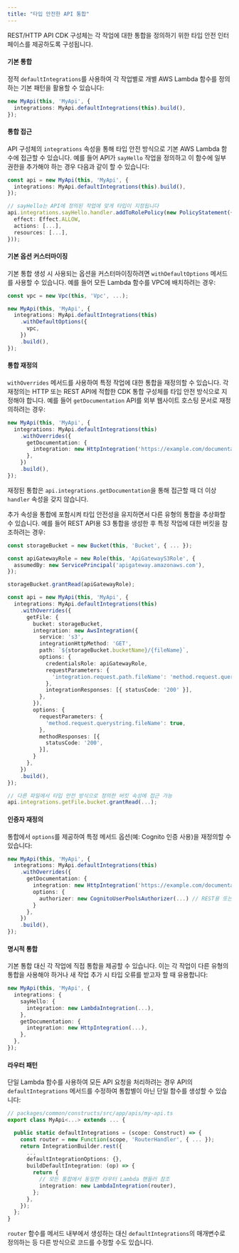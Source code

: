 ```yaml
---
title: "타입 안전한 API 통합"
---
```




REST/HTTP API CDK 구성체는 각 작업에 대한 통합을 정의하기 위한 타입 안전 인터페이스를 제공하도록 구성됩니다.

#### 기본 통합

정적 `defaultIntegrations`를 사용하여 각 작업별로 개별 AWS Lambda 함수를 정의하는 기본 패턴을 활용할 수 있습니다:

```ts {2}
new MyApi(this, 'MyApi', {
  integrations: MyApi.defaultIntegrations(this).build(),
});
```

#### 통합 접근

API 구성체의 `integrations` 속성을 통해 타입 안전 방식으로 기본 AWS Lambda 함수에 접근할 수 있습니다. 예를 들어 API가 `sayHello` 작업을 정의하고 이 함수에 일부 권한을 추가해야 하는 경우 다음과 같이 할 수 있습니다:

```ts {6}
const api = new MyApi(this, 'MyApi', {
  integrations: MyApi.defaultIntegrations(this).build(),
});

// sayHello는 API에 정의된 작업에 맞게 타입이 지정됩니다
api.integrations.sayHello.handler.addToRolePolicy(new PolicyStatement({
  effect: Effect.ALLOW,
  actions: [...],
  resources: [...],
}));
```

#### 기본 옵션 커스터마이징

기본 통합 생성 시 사용되는 옵션을 커스터마이징하려면 `withDefaultOptions` 메서드를 사용할 수 있습니다. 예를 들어 모든 Lambda 함수를 VPC에 배치하려는 경우:

```ts {5-7}
const vpc = new Vpc(this, 'Vpc', ...);

new MyApi(this, 'MyApi', {
  integrations: MyApi.defaultIntegrations(this)
    .withDefaultOptions({
      vpc,
    })
    .build(),
});
```

#### 통합 재정의

`withOverrides` 메서드를 사용하여 특정 작업에 대한 통합을 재정의할 수 있습니다. 각 재정의는 HTTP 또는 REST API에 적합한 CDK 통합 구성체를 타입 안전 방식으로 지정해야 합니다. 예를 들어 `getDocumentation` API를 외부 웹사이트 호스팅 문서로 재정의하려는 경우:

```ts
new MyApi(this, 'MyApi', {
  integrations: MyApi.defaultIntegrations(this)
    .withOverrides({
      getDocumentation: {
        integration: new HttpIntegration('https://example.com/documentation'),
      },
    })
    .build(),
});
```

재정된 통합은 `api.integrations.getDocumentation`을 통해 접근할 때 더 이상 `handler` 속성을 갖지 않습니다.

추가 속성을 통합에 포함시켜 타입 안전성을 유지하면서 다른 유형의 통합을 추상화할 수 있습니다. 예를 들어 REST API용 S3 통합을 생성한 후 특정 작업에 대한 버킷을 참조하려는 경우:

```ts {13, 41}
const storageBucket = new Bucket(this, 'Bucket', { ... });

const apiGatewayRole = new Role(this, 'ApiGatewayS3Role', {
  assumedBy: new ServicePrincipal('apigateway.amazonaws.com'),
});

storageBucket.grantRead(apiGatewayRole);

const api = new MyApi(this, 'MyApi', {
  integrations: MyApi.defaultIntegrations(this)
    .withOverrides({
      getFile: {
        bucket: storageBucket,
        integration: new AwsIntegration({
          service: 's3',
          integrationHttpMethod: 'GET',
          path: `${storageBucket.bucketName}/{fileName}`,
          options: {
            credentialsRole: apiGatewayRole,
            requestParameters: {
              'integration.request.path.fileName': 'method.request.querystring.fileName',
            },
            integrationResponses: [{ statusCode: '200' }],
          },
        }),
        options: {
          requestParameters: {
            'method.request.querystring.fileName': true,
          },
          methodResponses: [{
            statusCode: '200',
          }],
        }
      },
    })
    .build(),
});

// 다른 파일에서 타입 안전 방식으로 정의한 버킷 속성에 접근 가능
api.integrations.getFile.bucket.grantRead(...);
```

#### 인증자 재정의

통합에서 `options`를 제공하여 특정 메서드 옵션(예: Cognito 인증 사용)을 재정의할 수 있습니다:

```ts
new MyApi(this, 'MyApi', {
  integrations: MyApi.defaultIntegrations(this)
    .withOverrides({
      getDocumentation: {
        integration: new HttpIntegration('https://example.com/documentation'),
        options: {
          authorizer: new CognitoUserPoolsAuthorizer(...) // REST용 또는 HTTP API용 HttpUserPoolAuthorizer
        }
      },
    })
    .build(),
});
```

#### 명시적 통합

기본 통합 대신 각 작업에 직접 통합을 제공할 수 있습니다. 이는 각 작업이 다른 유형의 통합을 사용해야 하거나 새 작업 추가 시 타입 오류를 받고자 할 때 유용합니다:

```ts
new MyApi(this, 'MyApi', {
  integrations: {
    sayHello: {
      integration: new LambdaIntegration(...),
    },
    getDocumentation: {
      integration: new HttpIntegration(...),
    },
  },
});
```

#### 라우터 패턴

단일 Lambda 함수를 사용하여 모든 API 요청을 처리하려는 경우 API의 `defaultIntegrations` 메서드를 수정하여 통합별이 아닌 단일 함수를 생성할 수 있습니다:

```ts {5,11-12}
// packages/common/constructs/src/app/apis/my-api.ts
export class MyApi<...> extends ... {

  public static defaultIntegrations = (scope: Construct) => {
    const router = new Function(scope, 'RouterHandler', { ... });
    return IntegrationBuilder.rest({
      ...
      defaultIntegrationOptions: {},
      buildDefaultIntegration: (op) => {
        return {
          // 모든 통합에서 동일한 라우터 Lambda 핸들러 참조
          integration: new LambdaIntegration(router),
        };
      },
    });
  };
}
```

`router` 함수를 메서드 내부에서 생성하는 대신 `defaultIntegrations`의 매개변수로 정의하는 등 다른 방식으로 코드를 수정할 수도 있습니다.